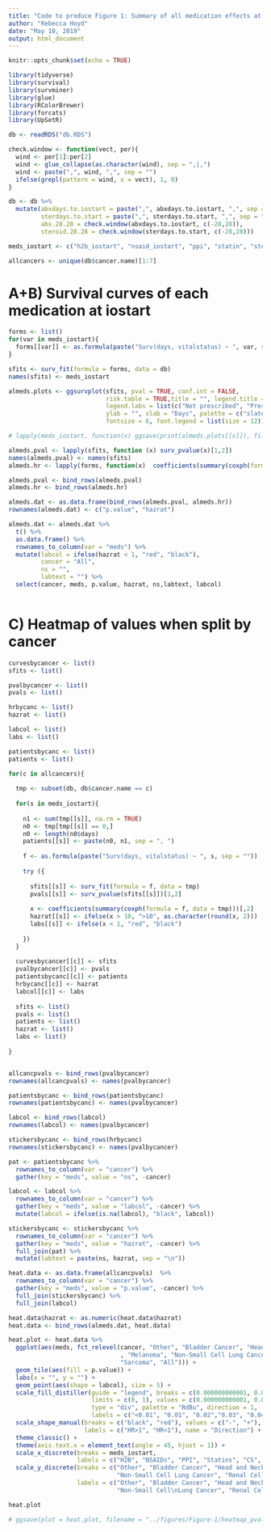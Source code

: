 ```yaml
---
title: "Code to produce Figure 1: Summary of all medication effects at iostart"
author: "Rebecca Hoyd"
date: "May 10, 2019"
output: html_document
---
```


```r
knitr::opts_chunk$set(echo = TRUE)

library(tidyverse)
library(survival)
library(survminer)
library(glue)
library(RColorBrewer)
library(forcats)
library(UpSetR)
```

```r
db <- readRDS("db.RDS")
```

```r
check.window <- function(vect, per){
  wind <- per[1]:per[2]
  wind <- glue_collapse(as.character(wind), sep = ",|,")
  wind <- paste(",", wind, ",", sep = "")
  ifelse(grepl(pattern = wind, x = vect), 1, 0)
}

db <- db %>%
  mutate(abxdays.to.iostart = paste(",", abxdays.to.iostart, ",", sep = ""),
         sterdays.to.start = paste(",", sterdays.to.start, ",", sep = ""),
         abx.28.28 = check.window(abxdays.to.iostart, c(-28,28)),
         steroid.28.28 = check.window(sterdays.to.start, c(-28,28)))
```


```r
meds_iostart <- c("h2b_iostart", "nsaid_iostart", "ppi", "statin", "steroid.28.28", "abx.28.28")

allcancers <- unique(db$cancer.name)[1:7]
```

# A+B) Survival curves of each medication at iostart

```r
forms <- list()
for(var in meds_iostart){
  forms[[var]] <- as.formula(paste("Surv(days, vitalstatus) ~ ", var, sep = ""))
}

sfits <- surv_fit(formula = forms, data = db)
names(sfits) <- meds_iostart

almeds.plots <- ggsurvplot(sfits, pval = TRUE, conf.int = FALSE, 
                           risk.table = TRUE,title = "", legend.title = "", 
                           legend.labs = list(c("Not prescribed", "Prescribed")), 
                           ylab = "", xlab = "Days", palette = c("slateblue2", "lightsalmon2"), 
                           fontsize = 6, font.legend = list(size = 12))
```

```r
# lapply(meds_iostart, function(x) ggsave(print(almeds.plots[[x]]), filename = paste("../figures/Figure-1/surv-curve_", x, ".png", sep = ""), device = "png"))
```

```r
almeds.pval <- lapply(sfits, function (x) surv_pvalue(x)[1,2])
names(almeds.pval) <- names(sfits)
almeds.hr <- lapply(forms, function(x)  coefficients(summary(coxph(formula = x, data = db)))[,2])

almeds.pval <- bind_rows(almeds.pval)
almeds.hr <- bind_rows(almeds.hr)

almeds.dat <- as.data.frame(bind_rows(almeds.pval, almeds.hr))
rownames(almeds.dat) <- c("p.value", "hazrat")

almeds.dat <- almeds.dat %>%
  t() %>%
  as.data.frame() %>%
  rownames_to_column(var = "meds") %>%
  mutate(labcol = ifelse(hazrat < 1, "red", "black"),
         cancer = "All",
         ns = "", 
         labtext = "") %>%
  select(cancer, meds, p.value, hazrat, ns,labtext, labcol)
  
```



# C) Heatmap of values when split by cancer

```r
curvesbycancer <- list()
sfits <- list()

pvalbycancer <- list()
pvals <- list()

hrbycanc <- list()
hazrat <- list()

labcol <- list()
labs <- list()

patientsbycanc <- list()
patients <- list()

for(c in allcancers){
  
  tmp <- subset(db, db$cancer.name == c)
  
  for(s in meds_iostart){
    
    n1 <- sum(tmp[[s]], na.rm = TRUE)
    n0 <- tmp[tmp[[s]] == 0,]
    n0 <- length(n0$days)
    patients[[s]] <- paste(n0, n1, sep = ", ")
    
    f <- as.formula(paste("Surv(days, vitalstatus) ~ ", s, sep = ""))
    
    try ({
      
      sfits[[s]] <- surv_fit(formula = f, data = tmp)
      pvals[[s]] <- surv_pvalue(sfits[[s]])[1,2]
      
      x <- coefficients(summary(coxph(formula = f, data = tmp)))[,2]
      hazrat[[s]] <- ifelse(x > 10, ">10", as.character(round(x, 2)))
      labs[[s]] <- ifelse(x < 1, "red", "black")
      
    })
  }
  
  curvesbycancer[[c]] <- sfits
  pvalbycancer[[c]] <- pvals
  patientsbycanc[[c]] <- patients
  hrbycanc[[c]] <- hazrat
  labcol[[c]] <- labs
  
  sfits <- list()
  pvals <- list()
  patients <- list()
  hazrat <- list()
  labs <- list()
  
}


allcancpvals <- bind_rows(pvalbycancer)
rownames(allcancpvals) <- names(pvalbycancer)

patientsbycanc <- bind_rows(patientsbycanc)
rownames(patientsbycanc) <- names(pvalbycancer)

labcol <- bind_rows(labcol) 
rownames(labcol) <- names(pvalbycancer)

stickersbycanc <- bind_rows(hrbycanc)
rownames(stickersbycanc) <- names(pvalbycancer)
```

```r
pat <- patientsbycanc %>%
  rownames_to_column(var = "cancer") %>%
  gather(key = "meds", value = "ns", -cancer)

labcol <- labcol %>%
  rownames_to_column(var = "cancer") %>%
  gather(key = "meds", value = "labcol", -cancer) %>%
  mutate(labcol = ifelse(is.na(labcol), "black", labcol))

stickersbycanc <- stickersbycanc %>%
  rownames_to_column(var = "cancer") %>%
  gather(key = "meds", value = "hazrat", -cancer) %>%
  full_join(pat) %>%
  mutate(labtext = paste(ns, hazrat, sep = "\n"))

heat.data <- as.data.frame(allcancpvals)  %>%
  rownames_to_column(var = "cancer") %>%
  gather(key = "meds", value = "p.value", -cancer) %>%
  full_join(stickersbycanc) %>%
  full_join(labcol)
```

```r
heat.data$hazrat <- as.numeric(heat.data$hazrat)
heat.data <- bind_rows(almeds.dat, heat.data)
```

```r
heat.plot <- heat.data %>%
  ggplot(aes(meds, fct_relevel(cancer, "Other", "Bladder Cancer", "Head and Neck Carcinoma"
                               , "Melanoma", "Non-Small Cell Lung Cancer", "Renal Cell Carcinoma", 
                               "Sarcoma", "All"))) +
  geom_tile(aes(fill = p.value)) +
  labs(x = "", y = "") +
  geom_point(aes(shape = labcol), size = 5) +
  scale_fill_distiller(guide = "legend", breaks = c(0.000000000001, 0.01, 0.02, 0.03, 0.04, 0.05, 0.1, 0.2, 0.5, 1), 
                       limits = c(0, 1), values = c(0.000000000001, 0.01, 0.02, 0.03, 0.04, 0.05, 0.1, 0.2, 0.5, 1),
                       type = "div", palette = "RdBu", direction = 1, 
                       labels = c("<0.01", "0.01", "0.02","0.03", "0.04","0.05","0.1", "0.2", "0.5", "1")) +
  scale_shape_manual(breaks = c("black", "red"), values = c("-", "+"), 
                     labels = c("HR>1", "HR<1"), name = "Direction") +
  theme_classic() +
  theme(axis.text.x = element_text(angle = 45, hjust = 1)) +
  scale_x_discrete(breaks = meds_iostart, 
                   labels = c("H2B", "NSAIDs", "PPI", "Statins", "CS", "ABx")) +
  scale_y_discrete(breaks = c("Other", "Bladder Cancer", "Head and Neck Carcinoma", "Melanoma",
                              "Non-Small Cell Lung Cancer", "Renal Cell Carcinoma", "Sarcoma", "All"), 
                   labels = c("Other", "Bladder Cancer", "Head and Neck\nCarcinoma", "Melanoma", 
                              "Non-Small Cell\nLung Cancer", "Renal Cell\nCarcinoma", "Sarcoma", "All"))

heat.plot

```

```r
# ggsave(plot = heat.plot, filename = "../figures/Figure-1/heatmap_pvalues-by-cancer.png", width = 5, height = 7, device = "png")
```